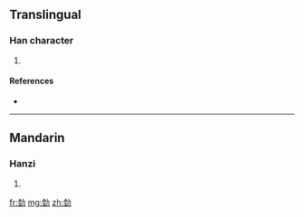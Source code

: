 ==Translingual==

===Han character===
{{Han char|rn=19|rad=力|as=08|sn=10|four=|canj=土土大尸 (GGKS)}}

# {{defn|Han|sort=力08}}

====References====
* {{Han ref|kx=0147.440|dkj=02371|dj=0333.070|hdz=10372.090|uh=52CE|ud=21198}}

----

==Mandarin==

===Hanzi===
{{cmn-hanzi|pin=[[lù]] ([[lu4]])|wg=lu<sup>4</sup>}}

# {{defn|Mandarin|sort=力08}}

[[fr:勎]]
[[mg:勎]]
[[zh:勎]]